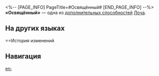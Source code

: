 <%-- [PAGE_INFO]
PageTitle=#Освящённый#
[END_PAGE_INFO] --%>
{{Навык Инфобокс
|Название         = Освящённый
|Изображение      = След Освящённый.png
|Персонаж         = Лоча
|Тип              = Доп. способность
|Возвышение       = 4
|Длительность     = 
|Описание         = Когда какой-либо находящийся в зоне противник получает атаку союзника, все союзники, кроме атаковавшего, восстанавливают НР, равное 7% от силы атаки Лочи плюс 93 ед.
|Свойство1        = 
|Масштабирование1 = 
}}
'''«Освящённый»''' — одна из [[дополнительная способность|дополнительных способностей]] [[Лоча]].

==На других языках==
{{На других языках
|en   = Sanctified
|zhs  = 浇灌尘身
|zht  = 澆灌塵身
|ja   = {{Rubi|清|きよ}}めし{{Rubi|塵|ちり}}の{{Rubi|身|み}}
|ko   = 쇄신의 몸
|es   = Santificación
|fr   = Sanctifié
|ru   = Освящённый
|th   = Sanctified
|vi   = Thánh Hóa
|de   = Geheiligt
|id   = Sanctified
|pt   = Santificado
}}

==История изменений
{{История изменений|3.5}}

==Навигация==
{{Навык Навбокс|Лоча}}

[[en:]]